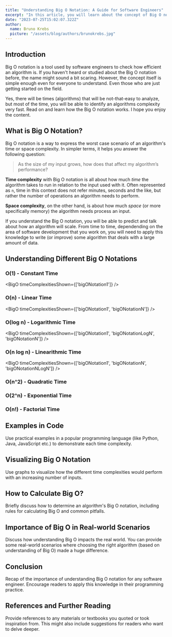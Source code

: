 ```yaml
---
title: "Understanding Big O Notation: A Guide for Software Engineers"
excerpt: "In this article, you will learn about the concept of Big O notation, an important concept in computer science that describes about algorithms' performance and complexity. The goal is to demystify Big O notation and why it is crucial for assessing algorithms. You will also learn how to identify how an algorith affects your software's scalability, and how to use different Big O notations (like O(1), O(n), O(log n), O(n^2), etc.) to represent different algorithms."
date: "2023-07-25T15:02:07.322Z"
author:
  name: Bruno Krebs
  picture: "/assets/blog/authors/brunokrebs.jpg"
---
```


## Introduction

Big O notation is a tool used by software engineers to check how efficient an algorithm is. If you haven't heard or studied about the Big O notation before, the name might sound a bit scaring. However, the concept itself is simple enough even for everyone to understand. Even those who are just getting started on the field.

Yes, there will be times (algorithms) that will be not-that-easy to analyze, but most of the time, you will be able to identify an algorithms complexity very fast. Read on and learn how the Big O notation works. I hope you enjoy the content.

## What is Big O Notation?

Big O notation is a way to express the worst case scenario of an algorithm's time or space complexity. In simpler terms, it helps you answer the following question:

> As the size of my input grows, how does that affect my algorithm’s performance?

**Time complexity** with Big O notation is all about how much _time_ the algorithm takes to run in relation to the input used with it. Often represented as `n`, time in this context does not refer minutes, seconds and the like, but rather the number of operations an algorithm needs to perform.

**Space complexity**, on the other hand, is about how much _space_ (or more specifically memory) the algorithm needs process an input.

If you understand the Big O notation, you will be able to predict and talk about how an algorithm will scale. From time to time, dependending on the area of software development that you work on, you will need to apply this knowledge to write (or improve) some algorithm that deals with a large amount of data.

## Understanding Different Big O Notations


### O(1) - Constant Time

<BigO timeComplexitiesShown={['bigONotation1']} />

### O(n) - Linear Time

<BigO timeComplexitiesShown={['bigONotation1', 'bigONotationN']} />

### O(log n) - Logarithmic Time

<BigO timeComplexitiesShown={['bigONotation1', 'bigONotationLogN', 'bigONotationN']} />

### O(n log n) - Linearithmic Time

<BigO timeComplexitiesShown={['bigONotation1', 'bigONotationN', 'bigONotationNLogN']} />

### O(n^2) - Quadratic Time

### O(2^n) - Exponential Time

### O(n!) - Factorial Time


## Examples in Code

Use practical examples in a popular programming language (like Python, Java, JavaScript etc.) to demonstrate each time complexity.

## Visualizing Big O Notation

Use graphs to visualize how the different time complexities would perform with an increasing number of inputs.

## How to Calculate Big O?

Briefly discuss how to determine an algorithm's Big O notation, including rules for calculating Big O and common pitfalls.

## Importance of Big O in Real-world Scenarios

Discuss how understanding Big O impacts the real world. You can provide some real-world scenarios where choosing the right algorithm (based on understanding of Big O) made a huge difference.

## Conclusion

Recap of the importance of understanding Big O notation for any software engineer.
Encourage readers to apply this knowledge in their programming practice.

## References and Further Reading

Provide references to any materials or textbooks you quoted or took inspiration from. This might also include suggestions for readers who want to delve deeper.
